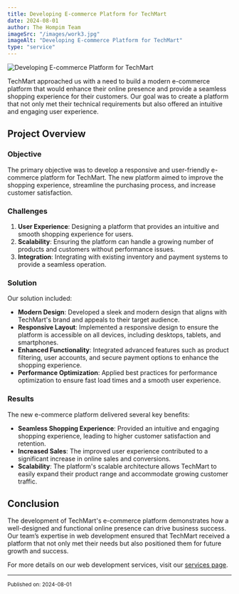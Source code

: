 ```yaml
---
title: Developing E-commerce Platform for TechMart
date: 2024-08-01
author: The Hompim Team
imageSrc: "/images/work3.jpg"
imageAlt: "Developing E-commerce Platform for TechMart"
type: "service"
---
```


![Developing E-commerce Platform for TechMart](/images/work3.jpg)

TechMart approached us with a need to build a modern e-commerce platform that would enhance their online presence and provide a seamless shopping experience for their customers. Our goal was to create a platform that not only met their technical requirements but also offered an intuitive and engaging user experience.

## Project Overview

### **Objective**

The primary objective was to develop a responsive and user-friendly e-commerce platform for TechMart. The new platform aimed to improve the shopping experience, streamline the purchasing process, and increase customer satisfaction.

### **Challenges**

1. **User Experience**: Designing a platform that provides an intuitive and smooth shopping experience for users.
2. **Scalability**: Ensuring the platform can handle a growing number of products and customers without performance issues.
3. **Integration**: Integrating with existing inventory and payment systems to provide a seamless operation.

### **Solution**

Our solution included:

-   **Modern Design**: Developed a sleek and modern design that aligns with TechMart's brand and appeals to their target audience.
-   **Responsive Layout**: Implemented a responsive design to ensure the platform is accessible on all devices, including desktops, tablets, and smartphones.
-   **Enhanced Functionality**: Integrated advanced features such as product filtering, user accounts, and secure payment options to enhance the shopping experience.
-   **Performance Optimization**: Applied best practices for performance optimization to ensure fast load times and a smooth user experience.

### **Results**

The new e-commerce platform delivered several key benefits:

-   **Seamless Shopping Experience**: Provided an intuitive and engaging shopping experience, leading to higher customer satisfaction and retention.
-   **Increased Sales**: The improved user experience contributed to a significant increase in online sales and conversions.
-   **Scalability**: The platform's scalable architecture allows TechMart to easily expand their product range and accommodate growing customer traffic.

## Conclusion

The development of TechMart's e-commerce platform demonstrates how a well-designed and functional online presence can drive business success. Our team’s expertise in web development ensured that TechMart received a platform that not only met their needs but also positioned them for future growth and success.

For more details on our web development services, visit our [services page](#).

---

<small>Published on: 2024-08-01</small>
